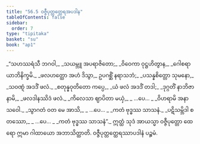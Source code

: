 ```yaml
---
title: "56.5 ဝဇ္ဇီပုတ္တတ္ထေရအပဒါန"
tableOfContents: false
sidebar:
  order: 7
type: "tipitaka"
basket: "su"
book: "ap1"
---
```



<DynamicBreadcrumb />

<Division number="49" book="ap1">

<Paragraph number="7727" type="verses" book="ap1">
_“သဟဿရံသီ ဘဂဝါ,_  
_သယမ္ဘူ အပရာဇိတော;_  
_ဝိဝေကာ ဝုဋ္ဌဟိတွာန,_  
_ဂေါစရာယာဘိနိက္ခမိ._  

</Paragraph>

</Division>
<Division number="50" book="ap1">

<Paragraph number="7728" type="verses" book="ap1">
_ဖလဟတ္ထော အဟံ ဒိသွာ,_  
ဥပဂစ္ဆိံ နရာသဘံ;_  
_ပသန္နစိတ္တော သုမနော,_  
_သဝဏ္ဋံ အဒဒိံ ဖလံ._  

</Paragraph>

</Division>
<Division number="51" book="ap1">

<Paragraph number="7729" type="verses" book="ap1">
_စတုန္နဝုတိတော ကပ္ပေ,_  
_ယံ ဖလံ အဒဒိံ တဒါ;_  
_ဒုဂ္ဂတိံ နာဘိဇာနာမိ,_  
_ဖလဒါနဿိဒံ ဖလံ._  

</Paragraph>

</Division>
<Division number="52" book="ap1">

<Paragraph number="7730" type="verses" book="ap1">
_ကိလေသာ ဈာပိတာ မယှံ,_  
_ …ပေ… _  
_ဝိဟရာမိ အနာသဝေါ._  

</Paragraph>

</Division>
<Division number="53" book="ap1">

<Paragraph number="7731" type="verses" book="ap1">
_သွာဂတံ ဝတ မေ အာသိ,_  
_ …ပေ… _  
_ကတံ ဗုဒ္ဓဿ သာသနံ._  

</Paragraph>

</Division>
<Division number="54" book="ap1">

<Paragraph number="7732" type="verses" book="ap1">
_ပဋိသမ္ဘိဒါ စတဿော,_  
_ …ပေ… _  
_ကတံ ဗုဒ္ဓဿ သာသနံ”._  

</Paragraph>

<Paragraph number="7733" book="ap1">
ဣတ္ထံ သုဒံ အာယသ္မာ ဝဇ္ဇီပုတ္တော ထေရော ဣမာ ဂါထာယော အဘာသိတ္ထာတိ.

</Paragraph>
</Division>

<Paragraph number="7734" type="center" book="ap1">
ဝဇ္ဇီပုတ္တတ္ထေရဿာပဒါနံ ပဉ္စမံ.
</Paragraph>